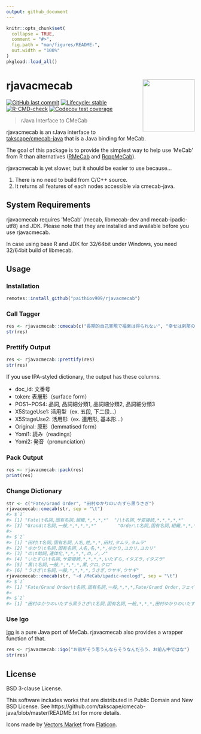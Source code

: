 ```yaml
---
output: github_document
---
```


<!-- README.md is generated from README.Rmd. Please edit that file -->

```r
knitr::opts_chunk$set(
  collapse = TRUE,
  comment = "#>",
  fig.path = "man/figures/README-",
  out.width = "100%"
)
pkgload::load_all()
```

# rjavacmecab <a href='https://paithiov909.github.io/rjavacmecab'><img src='man/figures/logo.png' align="right" height="139" /></a>

<!-- badges: start -->
[![GitHub last commit](https://img.shields.io/github/last-commit/paithiov909/rjavacmecab)](#)
[![Lifecycle: stable](https://img.shields.io/badge/lifecycle-stable-brightgreen.svg)](https://lifecycle.r-lib.org/articles/stages.html#stable)
[![R-CMD-check](https://github.com/paithiov909/rjavacmecab/actions/workflows/check.yml/badge.svg)](https://github.com/paithiov909/rjavacmecab/actions/workflows/check.yml)
[![Codecov test coverage](https://codecov.io/gh/paithiov909/rjavacmecab/branch/main/graph/badge.svg)](https://app.codecov.io/gh/paithiov909/rjavacmecab?branch=main)
<!-- badges: end -->

> rJava Interface to CMeCab

rjavacmecab is an rJava interface to [takscape/cmecab-java](https://github.com/takscape/cmecab-java) that is a Java binding for MeCab.

The goal of this package is to provide the simplest way to help use 'MeCab' from R than alternatives ([RMeCab](https://github.com/IshidaMotohiro/RMeCab) and [RcppMeCab](https://github.com/junhewk/RcppMeCab)).

rjavacmecab is yet slower, but it should be easier to use because...

1. There is no need to build from C/C++ source. 
2. It returns all features of each nodes accessible via cmecab-java. 

## System Requirements

rjavacmecab requires 'MeCab' (mecab, libmecab-dev and mecab-ipadic-utf8) and JDK. Please note that they are installed and available before you use rjavacmecab.

In case using base R and JDK for 32/64bit under Windows, you need 32/64bit build of libmecab.

## Usage

### Installation

``` r
remotes::install_github("paithiov909/rjavacmecab")
```

### Call Tagger

```r
res <- rjavacmecab::cmecab(c("長期的自己実現で福楽は得られない", "幸せは刹那の中にあり"))
str(res)
```

### Prettify Output

```r
res <- rjavacmecab::prettify(res)
str(res)
```

If you use IPA-styled dictionary, the output has these columns.

- doc_id: 文番号
- token: 表層形（surface form）
- POS1~POS4: 品詞, 品詞細分類1, 品詞細分類2, 品詞細分類3
- X5StageUse1: 活用型（ex. 五段, 下二段...）
- X5StageUse2: 活用形（ex. 連用形, 基本形...）
- Original: 原形（lemmatised form）
- Yomi1: 読み（readings）
- Yomi2: 発音（pronunciation）

### Pack Output

```r
res <- rjavacmecab::pack(res)
print(res)
```

### Change Dictionary

``` r
str <- c("Fate/Grand Order", "田村ゆかりのいたずら黒うさぎ")
rjavacmecab::cmecab(str, sep = "\t")
#> $`1`
#> [1] "Fate\t名詞,固有名詞,組織,*,*,*,*"  "/\t名詞,サ変接続,*,*,*,*,*"       
#> [3] "Grand\t名詞,一般,*,*,*,*,*"        "Order\t名詞,固有名詞,組織,*,*,*,*"
#> 
#> $`2`
#> [1] "田村\t名詞,固有名詞,人名,姓,*,*,田村,タムラ,タムラ"        
#> [2] "ゆかり\t名詞,固有名詞,人名,名,*,*,ゆかり,ユカリ,ユカリ"    
#> [3] "の\t助詞,連体化,*,*,*,*,の,ノ,ノ"                          
#> [4] "いたずら\t名詞,サ変接続,*,*,*,*,いたずら,イタズラ,イタズラ"
#> [5] "黒\t名詞,一般,*,*,*,*,黒,クロ,クロ"                        
#> [6] "うさぎ\t名詞,一般,*,*,*,*,うさぎ,ウサギ,ウサギ"            
rjavacmecab::cmecab(str, "-d /MeCab/ipadic-neologd", sep = "\t")
#> $`1`
#> [1] "Fate/Grand Order\t名詞,固有名詞,一般,*,*,*,Fate/Grand Order,フェイトグランドオーダー,フェイトグランドオーダー"
#> 
#> $`2`
#> [1] "田村ゆかりのいたずら黒うさぎ\t名詞,固有名詞,一般,*,*,*,田村ゆかりのいたずら黒うさぎ,タムラユカリノイタズラクロウサギ,タムラユカリノイタズラクロウサギ"
```

### Use Igo

[Igo](http://igo.osdn.jp/) is a pure Java port of MeCab. rjavacmecab also provides a wrapper function of that.

```r
res <- rjavacmecab::igo("お前がそう思うんならそうなんだろう、お前ん中ではな")
str(res)
```

## License

BSD 3-clause License.

This software includes works that are distributed in Public Domain and New BSD License.
See https://github.com/takscape/cmecab-java/blob/master/README.txt for more details. 

Icons made by [Vectors Market](https://www.flaticon.com/authors/vectors-market) from [Flaticon](https://www.flaticon.com/).
